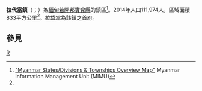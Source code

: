 {{Infobox settlement
|name = 拉代當鎮
|native_name = {{lang|my|ရသေ့တောင်မြို့နယ်}}
|settlement_type = [[實兌縣|實兌縣]]鎮區
|image_skyline = 
|image_map = 
|mapsize = 150px
|map_caption = 
|pushpin_label_position = bottom
|pushpin_map = Burma
|pushpin_map_caption = 拉代當鎮在緬甸的位置
|seat = [[拉代當|拉代當]]
|seat_type = 首府
|subdivision_type = 國家
|subdivision_name = {{flag|Burma}}
|subdivision_type1 = [[缅甸行政区划|省]]
|subdivision_name1 = [[若開邦|若開邦]]
|subdivision_type2 = [[縣_(緬甸)|縣]]
|subdivision_name2 = [[實兌縣|實兌縣]]
|area_total_km2 = 833.0
|population_footnotes =<ref name="citypopulation">[http://www.citypopulation.de/php/myanmar-admin.php MYANMAR: Administrative Division]. Citypopulation. 2015-12-08</ref>
|population = 111,974
|population_as_of = 2014
|population_density_km2 = 134.42
|coordinates_display = inline,title
|coordinates_region = MM
|latNS = N
|latd = 20
|latm = 29
|lats = 00
|longEW = E
|longd = 92
|longm = 45
|longs = 00
|elevation_ft = 
|elevation_m = 
|timezone = [[Myanmar_Standard_Time|MST]]
|utc_offset = +6:30
|website =
}}

'''拉代當鎮'''（{{lang-my|ရသေ့တောင်မြို့နယ်}}；{{lang-en|Rathedaung Township}}）為[[緬甸|緬甸]][[若開邦|若開邦]][[實兌縣|實兌縣]]的鎮區<ref name="MIMU001">[http://www.burmalibrary.org/docs6/MIMU001_A3_SD%20&%20Township%20Overview.pdf "Myanmar States/Divisions & Townships Overview Map"] {{webarchive|url=https://web.archive.org/web/20101203160828/http://www.burmalibrary.org/docs6/MIMU001_A3_SD%20%26%20Township%20Overview.pdf |date=2010-12-03 }} Myanmar Information Management Unit (MIMU)</ref>。2014年人口111,974人，區域面積833平方公里<ref name=citypopulation/>。[[拉岱當|拉岱當]]為該鎮之首府。

==參見==
{{Reflist}}

{{若開邦行政區劃|state=collapsed}}

[[Category:若開邦鎮區|R]]

{{Burma-geo-stub}}